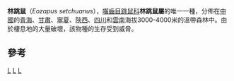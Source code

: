 {{speciesbox
| name = 林跳鼠
| status = VU
| status_system = iucn3.1
| status_ref = <ref name=iucn>{{IUCN2009|assessors=Smith, A.T. & Johnston, C.H.|year=2008|title=Eozapus setchuanus|id=7806|downloaded=2009-09-09}}</ref>
| taxon=Eozapus setchuanus
| binomial_authority = (Pousargues, 1896)
}}

'''林跳鼠'''（''Eozapus setchuanus''），[[囓齒目|囓齒目]][[跳鼠科|跳鼠科]]'''林跳鼠屬'''的唯一一種，分佈在[[中國|中國]]的[[青海|青海]]、[[甘肅|甘肅]]、[[寧夏|寧夏]]、[[陝西|陝西]]、[[四川|四川]]和[[雲南|雲南]]海拔3000-4000米的溫帶森林中。由於棲息地的大量破壞，該物種的生存受到威脅。

==參考==
{{reflist}}
{{Taxonbar|from=Q304244}}

[[Category:林跳鼠屬|L]]
[[Category:中國特有哺乳動物|L]]
[[Category:1896年描述的动物|L]]